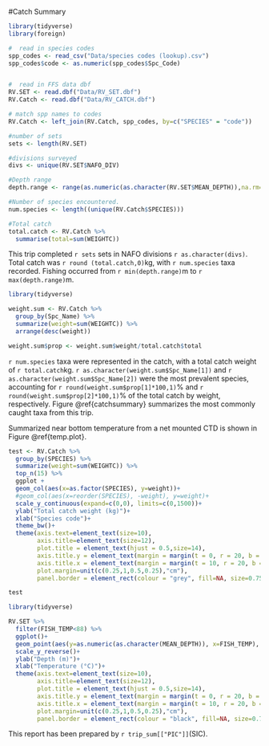 #Catch Summary

```r
library(tidyverse)
library(foreign)

#  read in species codes     
spp_codes <- read_csv("Data/species codes (lookup).csv")
spp_codes$code <- as.numeric(spp_codes$Spc_Code)


#  read in FFS data dbf      
RV.SET <- read.dbf("Data/RV_SET.dbf")
RV.Catch <- read.dbf("Data/RV_CATCH.dbf")

# match spp names to codes 
RV.Catch <- left_join(RV.Catch, spp_codes, by=c("SPECIES" = "code"))

#number of sets
sets <- length(RV.SET)

#divisions surveyed
divs <- unique(RV.SET$NAFO_DIV)

#Depth range
depth.range <- range(as.numeric(as.character(RV.SET$MEAN_DEPTH)),na.rm=TRUE)

#Number of species encountered.
num.species <- length((unique(RV.Catch$SPECIES)))

#Total catch
total.catch <- RV.Catch %>% 
  summarise(total=sum(WEIGHTC))
```

This trip completed `r sets` sets in NAFO divisions `r as.character(divs)`. Total catch was `r round (total.catch,0)`kg, with `r num.species` taxa recorded. Fishing occurred from `r min(depth.range)`m to `r max(depth.range)`m.
\

```r
library(tidyverse)

weight.sum <- RV.Catch %>% 
  group_by(Spc_Name) %>% 
  summarize(weight=sum(WEIGHTC)) %>% 
  arrange(desc(weight))

weight.sum$prop <- weight.sum$weight/total.catch$total

```
`r num.species` taxa were represented in the catch, with a total catch weight of `r total.catch`kg. `r as.character(weight.sum$Spc_Name[1])` and `r as.character(weight.sum$Spc_Name[2])` were the most prevalent species, accounting for `r round(weight.sum$prop[1]*100,1)`% and `r round(weight.sum$prop[2]*100,1)`% of the total catch by weight, respectively. Figure \@ref{catchsummary} summarizes the most commonly caught taxa from this trip.

Summarized near bottom temperature from a net mounted CTD is shown in Figure \@ref{temp.plot}.

```r


test <- RV.Catch %>% 
  group_by(SPECIES) %>% 
  summarize(weight=sum(WEIGHTC)) %>% 
  top_n(15) %>% 
  ggplot +
  geom_col(aes(x=as.factor(SPECIES), y=weight))+
  #geom_col(aes(x=reorder(SPECIES), -weight), y=weight)+
  scale_y_continuous(expand=c(0,0), limits=c(0,1500))+
  ylab("Total catch weight (kg)")+
  xlab("Species code")+
  theme_bw()+
  theme(axis.text=element_text(size=10),
        axis.title=element_text(size=12),
        plot.title = element_text(hjust = 0.5,size=14),
        axis.title.y = element_text(margin = margin(t = 0, r = 20, b = 0, l = 0)),
        axis.title.x = element_text(margin = margin(t = 10, r = 20, b = 0, l = 0)),
        plot.margin=unit(c(0.25,1,0.5,0.25),"cm"),
        panel.border = element_rect(colour = "grey", fill=NA, size=0.75))

test

```


```r
library(tidyverse)

RV.SET %>% 
  filter(FISH_TEMP<88) %>% 
  ggplot()+
  geom_point(aes(y=as.numeric(as.character(MEAN_DEPTH)), x=FISH_TEMP), size=2)+
  scale_y_reverse()+
  ylab("Depth (m)")+
  xlab("Temperature (°C)")+
  theme(axis.text=element_text(size=10),
        axis.title=element_text(size=12),
        plot.title = element_text(hjust = 0.5,size=14),
        axis.title.y = element_text(margin = margin(t = 0, r = 20, b = 0, l = 0)),
        axis.title.x = element_text(margin = margin(t = 10, r = 20, b = 0, l = 0)),
        plot.margin=unit(c(0.25,1,0.5,0.25),"cm"),
        panel.border = element_rect(colour = "black", fill=NA, size=0.75))

```



This report has been prepared by `r trip_sum[["PIC"]]`(SIC).

